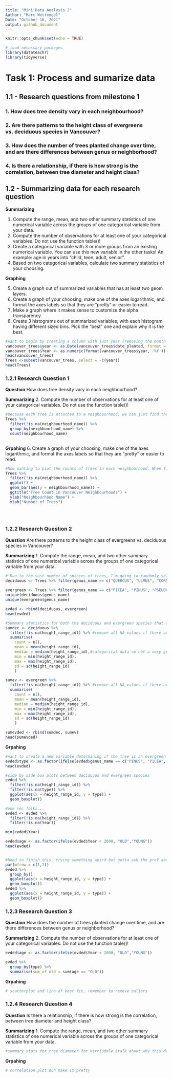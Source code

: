 ```yaml
---
title: "Mini Data Analysis 2"
Author: "Marc Wettengel"
Date: "October 16, 2021"
output: github_document 
---
```


```r
knitr::opts_chunk$set(echo = TRUE)
```

```r
# load necessary packages
library(datateachr)
library(tidyverse)
```

# Task 1: Process and sumarize data

## 1.1 - Research questions from milestone 1

### 1. How does tree density vary in each neighbourhood?

### 2. Are there patterns to the height class of evergreens vs. deciduous species in Vancouver?

### 3. How does the number of trees planted change over time, and are there differences between genus or neighborhood?

### 4. Is there a relationship, if there is how strong is the correlation, between tree diameter and height class?

## 1.2 - Summarizing data for each research question 

**Summarizing**

1. Compute the range, mean, and two other summary statistics of one numerical variable across the groups of one categorical variable from your data.
2. Compute the number of observations for at least one of your categorical variables. Do not use the function table()!
3. Create a categorical variable with 3 or more groups from an existing numerical variable. You can use this new variable in the other tasks! An example: age in years into “child, teen, adult, senior”.
4. Based on two categorical variables, calculate two summary statistics of your choosing.

**Graphing**

5. Create a graph out of summarized variables that has at least two geom layers.
6. Create a graph of your choosing, make one of the axes logarithmic, and format the axes labels so that they are “pretty” or easier to read.
7. Make a graph where it makes sense to customize the alpha transparency.
8. Create 3 histograms out of summarized variables, with each histogram having different sized bins. Pick the “best” one and explain why it is the best.



```r
#Want to begin by creating a column with just year (removing the month and day aspect to the date_planted variable)
vancouver_trees$year <- as.Date(vancouver_trees$date_planted, format = "%Y-%m-%d")
vancouver_trees$Year <- as.numeric(format(vancouver_trees$year, '%Y'))
head(vancouver_trees)
Trees <-subset(vancouver_trees, select = -c(year))
head(Trees)
```

### 1.2.1 Research Question 1

**Question** How does tree density vary in each neighbourhood?

**Summarizing** 2. Compute the number of observations for at least one of your categorical variables. Do not use the function table()! 

```r
#Because each tree is attached to a neighbourhood, we can just find the count of neighbourhoods in the tree data set and use that as the count of trees. BUT, we want to first remove all NA observations from the neighbourhood_name variable and then do the count!
Trees %>%
  filter(!is.na(neighbourhood_name)) %>%
  group_by(neighbourhood_name) %>%
  count(neighbourhood_name)
  
```

**Grpahing** 6. Create a graph of your choosing, make one of the axes logarithmic, and format the axes labels so that they are “pretty” or easier to read.

```r
#Now wanting to plot the counts of trees in each neighbourhood. When finding the density of trees, we first need to know the count of how many observations in each neighbourhood. Graphing helps us visualize the differences in neighbourhoods, but isn't conclusive (obviously) because we need to know the area of each neighbourhood. 
Trees %>%
  filter(!is.na(neighbourhood_name)) %>%
  ggplot() +
  geom_bar(aes(y = neighbourhood_name)) +
  ggtitle("Tree Count in Vancouver Neighbourhoods") +
  ylab("Neighbourhood Name") +
  xlab("Number of Trees")


  
```

### 1.2.2 Research Question 2

**Question** Are there patterns to the height class of evergreens vs. deciduous species in Vancouver?

**Summarizing** 1. Compute the range, mean, and two other summary statistics of one numerical variable across the groups of one categorical variable from your data. 

```r
# Due to the vast number of species of trees, I'm going to randomly select 5 genus's of deciduous and 5 genus's of evergreen species to compare.
deciduous <- Trees %>% filter(genus_name == c("QUERCUS", "ULMUS", "CORNUS", "KOELREUTERIA", "TILIA"))
  
evergreen <- Trees %>% filter(genus_name == c("PICEA", "PINUS", "PSEUDOTSUGA", "CEDRUS", "SEQUOIADENDRON"))
unique(deciduous$genus_name)
unique(evergreen$genus_name)

evded <- rbind(deciduous, evergreen)
head(evded)
```

```r
#Summary statistics for both the deciduous and evergreen species that were randomly selected. 
sumdec <- deciduous %>%
  filter(!is.na(height_range_id)) %>% #remove all NA values if there are any
  summarise(
    count = n(),
    mean = mean(height_range_id),
    median = median(height_range_id),#categorical data so not a very good measure
    min = min(height_range_id),
    max = max(height_range_id),
    sd = sd(height_range_id)
    )

sumev <- evergreen %>%
  filter(!is.na(height_range_id)) %>% #remove all NA values if there are any
  summarise(
    count = n(),
    mean = mean(height_range_id),
    median = median(height_range_id),
    min = min(height_range_id),
    max = max(height_range_id),
    sd = sd(height_range_id)
    )

sumevded <- rbind(sumdec, sumev)
head(sumevded)
```

**Grpahing**

```r
#Want to create a new variable determining if the tree is an evergreen or a deciduous.
evded$type <- as.factor(ifelse(evded$genus_name == c("PINUS", "PICEA", "PSEUDOTSUGA", "CEDRUS", "SEQUOIADENDRON"), 'EVERGREEN','DECIDUOUS'))
head(evded)

#side by side box plots between deciduous and evergreen species 
evded %>%
  filter(!is.na(height_range_id)) %>%
  filter(!is.na(type)) %>%
  ggplot(aes(x = height_range_id, y = type)) +
  geom_boxplot()
```

```r
#one sec folks... 
evded <- evded %>% 
  filter(!is.na(height_range_id)) %>% 
  filter(!is.na(Year))

min(evded$Year)

evded$age <- as.factor(ifelse(evded$Year < 2000, "OLD","YOUNG"))
head(evded)


#Need to finish this, trying something weird but gotta ask the prof about what to do 
par(mfrow = c(1,2))
evded %>%
  group_by()
  ggplot(aes(x = height_range_id, y = type)) +
  geom_boxplot()
evded %>%
  ggplot(aes(x = height_range_id, y = type)) +
  geom_boxplot()

```

### 1.2.3 Research Question 3

**Question** How does the number of trees planted change over time, and are there differences between genus or neighborhood?

**Summarizing** 2. Compute the number of observations for at least one of your categorical variables. Do not use the function table()!

```r
evded$age <- as.factor(ifelse(evded$Year < 2000, "OLD","YOUNG"))

evded %>% 
  group_by(type) %>%
  summarise(sum_of_old = sum(age == "OLD"))

```

**Grpahing**

```r
# scatterplot and line of best fit, remember to remove ouliers
```

### 1.2.4 Research Question 4

**Question** Is there a relationship, if there is how strong is the correlation, between tree diameter and height class?

**Summarizing** 1. Compute the range, mean, and two other summary statistics of one numerical variable across the groups of one categorical variable from your data.

```r
#summary stats for tree diameter for kerrisdale (talk about why this doesnt help at all)
```

**Grpahing**

```r
# correlation plot duh make it pretty
```
























































